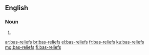 ==English==

===Noun===
{{head|en|plural}}

# {{plural of|bas-relief|lang=en}}

[[ar:bas-reliefs]]
[[br:bas-reliefs]]
[[el:bas-reliefs]]
[[fr:bas-reliefs]]
[[ku:bas-reliefs]]
[[mg:bas-reliefs]]
[[fi:bas-reliefs]]